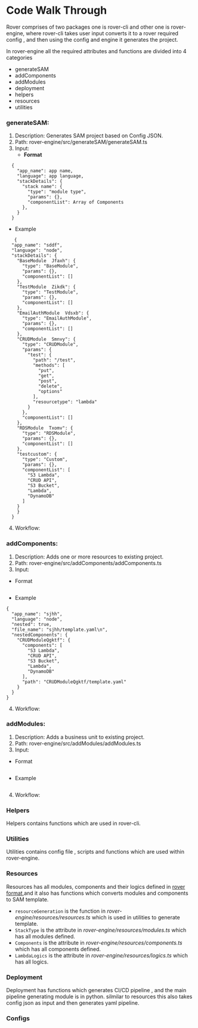 # Code Walk Through


Rover comprises of two packages one is rover-cli and other one is rover-engine, where rover-cli takes user input converts it to a rover required config  , and then using the config and engine it generates the project.

In rover-engine all the required attributes and functions are divided into 4 categories

  * generateSAM
  * addComponents
  * addModules
  * deployment
  * helpers
  * resources
  * utilities

### generateSAM: 
1. Description: Generates SAM project based on Config JSON.
2. Path: rover-engine/src/generateSAM/generateSAM.ts
3. Input:
    * **Format** 
```
  {
    "app_name": app name,
    "language": app language,
    "stackDetails": {
      "stack name": {
        "type": "module type",
        "params": {},
        "componentList": Array of Components
      },
    }
  }
  ```
  * Example
```
   {
  "app_name": "sddf",
  "language": "node",
  "stackDetails": {
    "BaseModule  Jfaxh": {
      "type": "BaseModule",
      "params": {},
      "componentList": []
    },
    "TestModule  Zikdk": {
      "type": "TestModule",
      "params": {},
      "componentList": []
    },
    "EmailAuthModule  Vdsxb": {
      "type": "EmailAuthModule",
      "params": {},
      "componentList": []
    },
    "CRUDModule  Smnvy": {
      "type": "CRUDModule",
      "params": {
        "test": {
          "path": "/test",
          "methods": [
            "put",
            "get",
            "post",
            "delete",
            "options"
          ],
          "resourcetype": "lambda"
        }
      },
      "componentList": []
    },
    "RDSModule  Txomv": {
      "type": "RDSModule",
      "params": {},
      "componentList": []
    },
    "testcustom": {
      "type": "Custom",
      "params": {},
      "componentList": [
        "S3 Lambda",
        "CRUD API",
        "S3 Bucket",
        "Lambda",
        "DynamoDB"
      ]
    }
    }
  }
```
4. Workflow:
### addComponents: 
1. Description: Adds one or more resources  to existing project.
2. Path: rover-engine/src/addComponents/addComponents.ts
3. Input:
* Format 
```
```
* Example
```
{
  "app_name": "sjhh",
  "language": "node",
  "nested": true,
  "file_name": "sjhh/template.yaml\n",
  "nestedComponents": {
    "CRUDModuleQgktf": {
      "components": [
        "S3 Lambda",
        "CRUD API",
        "S3 Bucket",
        "Lambda",
        "DynamoDB"
      ],
      "path": "CRUDModuleQgktf/template.yaml"
    }
  }
}
```
4. Workflow:
### addModules: 
1. Description: Adds a business unit to existing project.
2. Path: rover-engine/src/addModules/addModules.ts
3. Input:
* Format 
```

```
* Example
```

```
4. Workflow:


### Helpers
Helpers contains functions which are used in rover-cli.

### Utilities
Utilities contains config file , scripts and functions which are used within rover-engine.

### Resources
Resources has all modules, components and their logics defined in [rover format](contributions/define-new-components-or-module.mdx),and it also has functions which converts modules and components to SAM template.
* `resourceGeneration` is the  function   in *rover-engine/resources/resources.ts* which is used in utilities to generate template. 
* `StackType` is the attribute in *rover-engine/resources/modules.ts* which has all modules defined.
* `Components` is the attribute in *rover-engine/resources/components.ts* which has all components defined.
* `LambdaLogics` is the attribute in  *rover-engine/resources/logics.ts* which has all logics.

### Deployment
Deployment has functions which generates CI/CD pipeline , and the main pipeline generating module is in python.
silmilar to resources this also takes config json as input and then generates yaml pipeline.  

### Configs